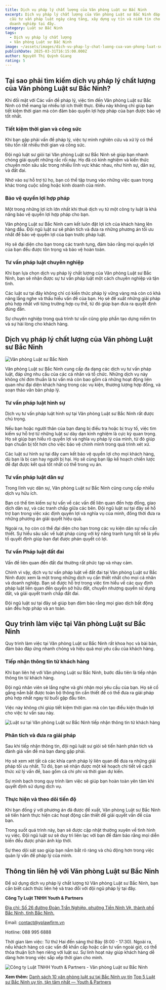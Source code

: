 ```yaml
---
title: Dịch vụ pháp lý chất lượng của Văn phòng Luật sư Bắc Ninh
excerpt: Dịch vụ pháp lý chất lượng của Văn phòng Luật sư Bắc Ninh đáp ứng nhu
  cầu tư vấn pháp luật ngày càng tăng, xây dựng uy tín và niềm tin cho cá nhân,
  doanh nghiệp tại đây.
category: Luật sư Bắc Ninh
tags:
  - Dịch vụ pháp lý chất lượng
  - Văn phòng Luật sư Bắc Ninh
image: ~/assets/images/dich-vu-phap-ly-chat-luong-cua-van-phong-luat-su-bac-ninh.png
publishDate: 2025-03-31T16:15:00.000Z
author: Nguyễn Thị Quỳnh Giang
rating: 5
---
```

## Tại sao phải tìm kiếm dịch vụ pháp lý chất lượng của Văn phòng Luật sư Bắc Ninh?

Khi đối mặt với Các vấn đề pháp lý, việc tìm đến Văn phòng Luật sư Bắc Ninh có thể mang lại nhiều lợi ích thiết thực. Điều này không chỉ giúp bạn tiết kiệm thời gian mà còn đảm bảo quyền lợi hợp pháp của bạn được bảo vệ tốt nhất.

### Tiết kiệm thời gian và công sức

Khi bạn gặp phải vấn đề pháp lý, việc tự mình nghiên cứu và xử lý có thể tiêu tốn rất nhiều thời gian và công sức.

Đội ngũ luật sư giỏi tại Văn phòng Luật sư Bắc Ninh sẽ giúp bạn nhanh chóng giải quyết những rắc rối này. Họ đã có kinh nghiệm và kiến thức chuyên môn sâu sắc trong nhiều lĩnh vực khác nhau, như hình sự, dân sự, và đất đai.

Nhờ vào sự hỗ trợ từ họ, bạn có thể tập trung vào những việc quan trọng khác trong cuộc sống hoặc kinh doanh của mình.

### Bảo vệ quyền lợi hợp pháp

Một trong những lợi ích lớn nhất khi thuê dịch vụ từ một công ty luật là khả năng bảo vệ quyền lợi hợp pháp cho bạn.

Văn phòng Luật sư Bắc Ninh cam kết luôn đặt lợi ích của khách hàng lên hàng đầu. Đội ngũ luật sư sẽ phân tích và đưa ra những phương án tối ưu nhất để bảo vệ quyền lợi của bạn trước pháp luật.

Họ sẽ đại diện cho bạn trong các tranh tụng, đảm bảo rằng mọi quyền lợi của bạn đều được tôn trọng và bảo vệ hoàn toàn.

### Tư vấn pháp luật chuyên nghiệp

Khi bạn lựa chọn dịch vụ pháp lý chất lượng của Văn phòng Luật sư Bắc Ninh, bạn sẽ nhận được sự tư vấn pháp luật một cách chuyên nghiệp và tận tình.

Các luật sư tại đây không chỉ có kiến thức pháp lý vững vàng mà còn có khả năng lắng nghe và thấu hiểu vấn đề của bạn. Họ sẽ đề xuất những giải pháp phù hợp nhất với từng trường hợp cụ thể, từ đó giúp bạn đưa ra quyết định đúng đắn.

Sự chuyên nghiệp trong quá trình tư vấn cũng góp phần tạo dựng niềm tin và sự hài lòng cho khách hàng.

## Dịch vụ pháp lý chất lượng của Văn phòng Luật sư Bắc Ninh

![Văn phòng Luật sư Bắc Ninh](~/assets/images/z6395157252508_000_cf4b259a951913f545717a0ba9a3dec4.jpg "Van phong Luat su Bac Ninh")

Văn phòng Luật sư Bắc Ninh cung cấp đa dạng các dịch vụ tư vấn pháp luật, đáp ứng nhu cầu của các cá nhân và tổ chức. Những dịch vụ này không chỉ đơn thuần là tư vấn mà còn bao gồm cả những hoạt động liên quan như đại diện khách hàng trong các vụ kiện, thương lượng hợp đồng, và soạn thảo văn bản pháp lý.

### Tư vấn pháp luật hình sự

Dịch vụ tư vấn pháp luật hình sự tại Văn phòng Luật sư Bắc Ninh rất được chú trọng.

Nếu bạn hoặc người thân của bạn đang bị điều tra hoặc bị truy tố, việc tìm kiếm sự hỗ trợ từ những luật sư dày dạn kinh nghiệm là cực kỳ quan trọng. Họ sẽ giúp bạn hiểu rõ quyền lợi và nghĩa vụ pháp lý của mình, từ đó giúp bạn chuẩn bị tốt hơn cho việc bảo vệ chính mình trong quá trình xét xử.

Các luật sư hình sự tại đây cam kết bảo vệ quyền lợi cho mọi khách hàng, dù bạn là bị can hay người bị hại. Họ sẽ cùng bạn lập kế hoạch chiến lược để đạt được kết quả tốt nhất có thể trong vụ án.

### Tư vấn pháp luật dân sự

Trong lĩnh vực dân sự, Văn phòng Luật sư Bắc Ninh cũng cung cấp nhiều dịch vụ hữu ích.

Bạn có thể tìm kiếm sự tư vấn về các vấn đề liên quan đến hợp đồng, giao dịch dân sự, và các tranh chấp giữa các bên. Đội ngũ luật sư tại đây sẽ hỗ trợ bạn trong việc xác định quyền lợi và nghĩa vụ của mình, đồng thời đưa ra những phương án giải quyết hiệu quả.

Ngoài ra, họ còn có thể đại diện cho bạn trong các vụ kiện dân sự nếu cần thiết. Sự hiểu sâu sắc về luật pháp cùng với kỹ năng tranh tụng tốt sẽ là yếu tố quyết định giúp bạn đạt được phán quyết có lợi.

### Tư vấn Pháp luật đất đai

Vấn đề liên quan đến đất đai thường rất phức tạp và nhạy cảm.

Chính vì vậy, dịch vụ tư vấn pháp luật về đất đai tại Văn phòng Luật sư Bắc Ninh được xem là một trong những dịch vụ cần thiết nhất cho mọi cá nhân và doanh nghiệp. Bạn sẽ được hỗ trợ trong việc tìm hiểu về các quy định pháp luật liên quan đến quyền sở hữu đất, chuyển nhượng quyền sử dụng đất, và giải quyết tranh chấp đất đai.

Đội ngũ luật sư tại đây sẽ giúp bạn đảm bảo rằng mọi giao dịch bất động sản đều hợp pháp và an toàn.

## Quy trình làm việc tại Văn phòng Luật sư Bắc Ninh

Quy trình làm việc tại Văn phòng Luật sư Bắc Ninh rất khoa học và bài bản, đảm bảo đáp ứng nhanh chóng và hiệu quả mọi yêu cầu của khách hàng.

### Tiếp nhận thông tin từ khách hàng

Khi bạn liên hệ với Văn phòng Luật sư Bắc Ninh, bước đầu tiên là tiếp nhận thông tin từ khách hàng.

Đội ngũ nhân viên sẽ lắng nghe và ghi nhận mọi yêu cầu của bạn. Họ sẽ cố gắng nắm bắt được toàn bộ thông tin cần thiết để có thể đưa ra giải pháp phù hợp nhất ngay từ buổi gặp đầu tiên.

Việc này không chỉ giúp tiết kiệm thời gian mà còn tạo điều kiện thuận lợi cho việc tư vấn sau này.

![Luật sư tại Văn phòng Luật sư Bắc Ninh tiếp nhận thông tin từ khách hàng](~/assets/images/z6461822315645_ccd95556a188670f5384f7aad44148ab.jpg "Luat su tai Van phong Luat su Bac Ninh tiep nhan thong tin tu khach hang")

### Phân tích và đưa ra giải pháp

Sau khi tiếp nhận thông tin, đội ngũ luật sư giỏi sẽ tiến hành phân tích và đánh giá vấn đề mà bạn đang gặp phải.

Họ sẽ xem xét tất cả các khía cạnh pháp lý liên quan để đưa ra những giải pháp tối ưu nhất. Từ đó, bạn sẽ nhận được một kế hoạch chi tiết về cách thức xử lý vấn đề, bao gồm cả chi phí và thời gian dự kiến.

Sự minh bạch trong quy trình làm việc sẽ giúp bạn hoàn toàn yên tâm khi quyết định sử dụng dịch vụ.

### Thực hiện và theo dõi tiến độ

Khi bạn đồng ý với phương án đã được đề xuất, Văn phòng Luật sư Bắc Ninh sẽ tiến hành thực hiện các hoạt động cần thiết để giải quyết vấn đề của bạn.

Trong suốt quá trình này, bạn sẽ được cập nhật thường xuyên về tình hình vụ việc. Đội ngũ luật sư sẽ duy trì liên lạc với bạn để đảm bảo rằng mọi diễn biến đều được phản ánh kịp thời.

Sự theo dõi sát sao giúp bạn nắm bắt rõ ràng và chủ động hơn trong việc quản lý vấn đề pháp lý của mình.

## Thông tin liên hệ với Văn phòng Luật sư Bắc Ninh

Để sử dụng dịch vụ pháp lý chất lượng từ Văn phòng Luật sư Bắc Ninh, bạn cần biết cách thức liên hệ và trao đổi với đội ngũ pháp lý tại đây.

**Công Ty Luật TNHH Youth & Partners**

[Địa chỉ: Số 26 đường Đoàn Trần Nghiệp, phường Tiền Ninh Vệ, thành phố Bắc Ninh, tỉnh Bắc Ninh.](https://maps.app.goo.gl/LLdX98kM6CfeDfaw6)

Email: contact@yplawfirm.vn

Hotline: 088 995 6888

Thời gian làm việc: Từ thứ Hai đến sáng thứ Bảy (8:00 - 17:30). Ngoài ra, nếu khách hàng có các vấn đề khẩn cấp hoặc cần tư vấn ngoài giờ, có thể thỏa thuận lịch hẹn riêng với luật sư. Sự linh hoạt này giúp khách hàng dễ dàng hơn trong việc sắp xếp thời gian cho mình.

![Công ty Luật TNHH Youth & Partners - Văn phòng Luật sư Bắc Ninh](~/assets/images/van-phong-luat-su-tai-bac-ninh-bac-giang.c1lihwg4_z1gopne.png "Cong ty Luat TNHH Youth & Partners - Van phong Luat su Bac Ninh")

**Xem thêm:**
[Danh sách 10 văn phòng luật sư tại Bắc Ninh uy tín](https://yplawfirm.vn/tin-tuc/danh-sach-10-van-phong-luat-su-tai-bac-ninh-uy-tin)
[Top 5 Luật sư Bắc Ninh uy tín, tận tâm nhất — Youth & Partners](https://yplawfirm.vn/tin-tuc/top-5-luat-su-bac-ninh-uy-tin-tan-tam-nhat)
